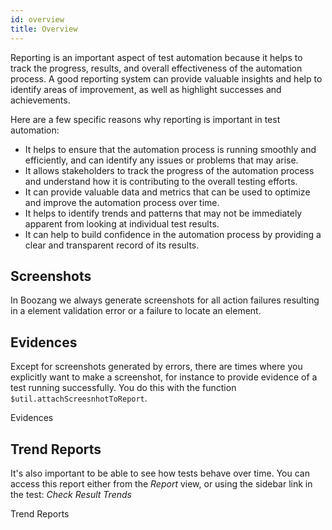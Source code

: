 ```yaml
---
id: overview
title: Overview
---
```


Reporting is an important aspect of test automation because it helps to track the progress, results, and overall effectiveness of the automation process. A good reporting system can provide valuable insights and help to identify areas of improvement, as well as highlight successes and achievements.

Here are a few specific reasons why reporting is important in test automation:

- It helps to ensure that the automation process is running smoothly and efficiently, and can identify any issues or problems that may arise.
- It allows stakeholders to track the progress of the automation process and understand how it is contributing to the overall testing efforts.
- It can provide valuable data and metrics that can be used to optimize and improve the automation process over time.
- It helps to identify trends and patterns that may not be immediately apparent from looking at individual test results.
- It can help to build confidence in the automation process by providing a clear and transparent record of its results.

## Screenshots 

In Boozang we always generate screenshots for all action failures resulting in a element validation error or 
a failure to locate an element. 

## Evidences

Except for screenshots generated by errors, there are times where you explicitly want to make a screenshot,
for instance to provide evidence of a test running successfully. You do this with the function `$util.attachScreesnhotToReport`.

<YouTubeEmbed embedId="eAZjlsj7908">Evidences</YouTubeEmbed>

## Trend Reports

It's also important to be able to see how tests behave over time. You can access this report either from the *Report* view, 
or using the sidebar link in the test: *Check Result Trends*

<YouTubeEmbed embedId="P77WuCKTXiA">Trend Reports</YouTubeEmbed>

